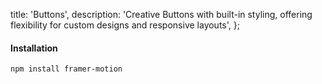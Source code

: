   title: 'Buttons',
  description:
    'Creative Buttons with built-in styling, offering flexibility for custom designs and responsive layouts',
};

<div className="grid lg:grid-cols-3 gap-5">
<DrawerCodePreview
  name='button-background-shine'
  hasReTrigger
  responsive
>

#### Installation

```bash
npm install framer-motion
```

</DrawerCodePreview>

<DrawerCodePreview name='button-background-spotlight' hasReTrigger responsive />
<DrawerCodePreview name='button-hover-active' hasReTrigger responsive />
<DrawerCodePreview name='button-hover-2' hasReTrigger responsive />
<DrawerCodePreview name='creative-button-1' hasReTrigger responsive />
<DrawerCodePreview name='creative-button-2' hasReTrigger responsive />
</div>
